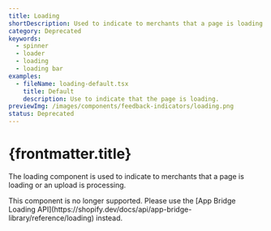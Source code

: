 ```yaml
---
title: Loading
shortDescription: Used to indicate to merchants that a page is loading or an upload is processing.
category: Deprecated
keywords:
  - spinner
  - loader
  - loading
  - loading bar
examples:
  - fileName: loading-default.tsx
    title: Default
    description: Use to indicate that the page is loading.
previewImg: /images/components/feedback-indicators/loading.png
status: Deprecated
---
```


# {frontmatter.title}

<Lede>

The loading component is used to indicate to merchants that a page is loading or an upload is processing.

</Lede>

<StatusBanner status={frontmatter.status}>
  This component is no longer supported. Please use the [App Bridge Loading
  API](https://shopify.dev/docs/api/app-bridge-library/reference/loading)
  instead.
</StatusBanner>

